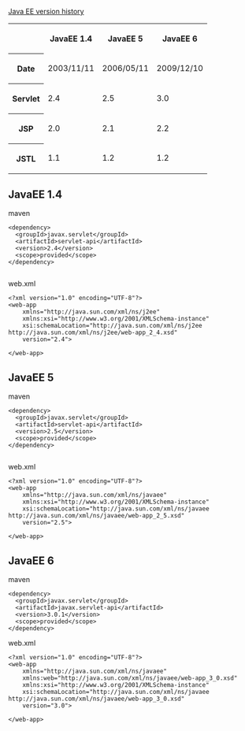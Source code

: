 [http://en.wikipedia.org/wiki/Java_EE_version_history Java EE version history]
<table>
<tr>
  <th></th>
  <th>JavaEE 1.4</th>
  <th>JavaEE 5</th>
  <th>JavaEE 6</th>
</tr>
<tr>
  <th>Date</th>
  <td>2003/11/11</td>
  <td>2006/05/11</td>
  <td>2009/12/10</td>
</tr>
<tr>
  <th>Servlet</th>
  <td>2.4</td>
  <td>2.5</td>
  <td>3.0</td>
</tr>
<tr>
  <th>JSP</th>
  <td>2.0</td>
  <td>2.1</td>
  <td>2.2</td>
</tr>
<tr>
  <th>JSTL</th>
  <td>1.1</td>
  <td>1.2</td>
  <td>1.2</td>
</tr>
</table>


== JavaEE 1.4 ==
maven 
<source>
<dependency>
  <groupId>javax.servlet</groupId>
  <artifactId>servlet-api</artifactId>
  <version>2.4</version>
  <scope>provided</scope>
</dependency>
            
</source>

web.xml
<source>
<?xml version="1.0" encoding="UTF-8"?>
<web-app
    xmlns="http://java.sun.com/xml/ns/j2ee"
    xmlns:xsi="http://www.w3.org/2001/XMLSchema-instance"
    xsi:schemaLocation="http://java.sun.com/xml/ns/j2ee http://java.sun.com/xml/ns/j2ee/web-app_2_4.xsd"
    version="2.4">

</web-app>
</source>

== JavaEE 5 ==
maven
<source>
<dependency>
  <groupId>javax.servlet</groupId>
  <artifactId>servlet-api</artifactId>
  <version>2.5</version>
  <scope>provided</scope>
</dependency>
            
</source>
web.xml
<source>
<?xml version="1.0" encoding="UTF-8"?>
<web-app 
    xmlns="http://java.sun.com/xml/ns/javaee"
    xmlns:xsi="http://www.w3.org/2001/XMLSchema-instance"
    xsi:schemaLocation="http://java.sun.com/xml/ns/javaee http://java.sun.com/xml/ns/javaee/web-app_2_5.xsd"
    version="2.5">

</web-app>
</source>

== JavaEE 6 ==
maven
<source>
<dependency>
  <groupId>javax.servlet</groupId>
  <artifactId>javax.servlet-api</artifactId>
  <version>3.0.1</version>
  <scope>provided</scope>
</dependency>
</source>
web.xml
<source>
<?xml version="1.0" encoding="UTF-8"?>
<web-app
    xmlns="http://java.sun.com/xml/ns/javaee"
    xmlns:web="http://java.sun.com/xml/ns/javaee/web-app_3_0.xsd"
    xmlns:xsi="http://www.w3.org/2001/XMLSchema-instance"
    xsi:schemaLocation="http://java.sun.com/xml/ns/javaee http://java.sun.com/xml/ns/javaee/web-app_3_0.xsd"
    version="3.0">
 
</web-app>
</source>